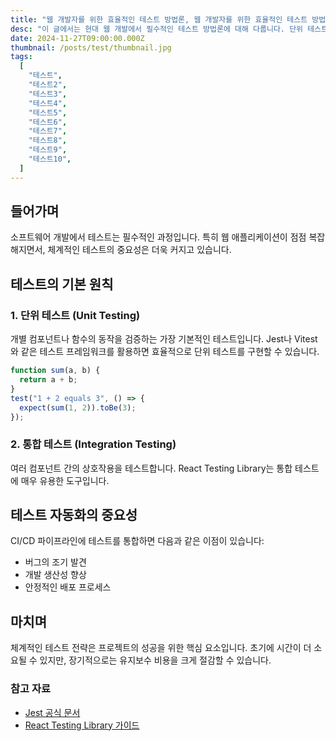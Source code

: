 ```yaml
---
title: "웹 개발자를 위한 효율적인 테스트 방법론, 웹 개발자를 위한 효율적인 테스트 방법론"
desc: "이 글에서는 현대 웹 개발에서 필수적인 테스트 방법론에 대해 다룹니다. 단위 테스트부터 통합 테스트, E2E 테스트까지 각각의 테스트 유형과 그 중요성을 설명하고, Jest, React Testing Library 등 실제 현업에서 사용되는 테스트 도구들의 활용법을 구체적인 예제와 함께 소개합니다. 또한 CI/CD 파이프라인에 테스트를 통합하는 방법을 설명합니다."
date: 2024-11-27T09:00:00.000Z
thumbnail: /posts/test/thumbnail.jpg
tags:
  [
    "테스트",
    "테스트2",
    "테스트3",
    "테스트4",
    "테스트5",
    "테스트6",
    "테스트7",
    "테스트8",
    "테스트9",
    "테스트10",
  ]
---
```


## 들어가며

소프트웨어 개발에서 테스트는 필수적인 과정입니다. 특히 웹 애플리케이션이 점점 복잡해지면서, 체계적인 테스트의 중요성은 더욱 커지고 있습니다.

## 테스트의 기본 원칙

### 1. 단위 테스트 (Unit Testing)

개별 컴포넌트나 함수의 동작을 검증하는 가장 기본적인 테스트입니다. Jest나 Vitest와 같은 테스트 프레임워크를 활용하면 효율적으로 단위 테스트를 구현할 수 있습니다.

```javascript
function sum(a, b) {
  return a + b;
}
test("1 + 2 equals 3", () => {
  expect(sum(1, 2)).toBe(3);
});
```

### 2. 통합 테스트 (Integration Testing)

여러 컴포넌트 간의 상호작용을 테스트합니다. React Testing Library는 통합 테스트에 매우 유용한 도구입니다.

## 테스트 자동화의 중요성

CI/CD 파이프라인에 테스트를 통합하면 다음과 같은 이점이 있습니다:

- 버그의 조기 발견
- 개발 생산성 향상
- 안정적인 배포 프로세스

## 마치며

체계적인 테스트 전략은 프로젝트의 성공을 위한 핵심 요소입니다. 초기에 시간이 더 소요될 수 있지만, 장기적으로는 유지보수 비용을 크게 절감할 수 있습니다.

### 참고 자료

- [Jest 공식 문서](https://jestjs.io/)
- [React Testing Library 가이드](https://testing-library.com/docs/react-testing-library/intro/)
